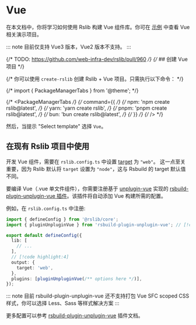 # Vue

在本文档中，你将学习如何使用 Rslib 构建 Vue 组件库。你可在 [示例](https://github.com/web-infra-dev/rslib/tree/main/examples) 中查看 Vue 相关演示项目。

::: note
目前仅支持 Vue3 版本，Vue2 版本不支持。
:::

{/* TODO: https://github.com/web-infra-dev/rslib/pull/960 */}
{/* ## 创建 Vue 项目 */}

{/* 你可以使用 `create-rslib` 创建 Rslib + Vue 项目。只需执行以下命令： */}

{/* import { PackageManagerTabs } from '@theme'; */}

{/* <PackageManagerTabs */}
{/* command={{ */}
{/* npm: 'npm create rslib@latest', */}
{/* yarn: 'yarn create rslib', */}
{/* pnpm: 'pnpm create rslib@latest', */}
{/* bun: 'bun create rslib@latest', */}
{/* }} */}
{/* /> */}

然后，当提示 "Select template" 选择 `Vue`。

## 在现有 Rslib 项目中使用

开发 Vue 组件，需要在 `rslib.config.ts` 中设置 [target](/config/rsbuild/output#outputtarget) 为 `"web"`。 这一点至关重要，因为 Rslib 默认将 `target` 设置为 `"node"`，这与 Rsbuild 的 target 默认值不同。

要编译 Vue（.vue 单文件组件），你需要注册基于 [unplugin-vue](https://github.com/unplugin/unplugin-vue) 实现的 [rsbuild-plugin-unplugin-vue 插件](https://github.com/rspack-contrib/rsbuild-plugin-unplugin-vue)。该插件将自动添加 Vue 构建所需的配置。

例如，在 `rslib.config.ts` 中注册:

```ts title="rslib.config.ts"
import { defineConfig } from '@rslib/core';
import { pluginUnpluginVue } from 'rsbuild-plugin-unplugin-vue'; // [!code highlight]

export default defineConfig({
  lib: [
    // ...
  ],
  // [!code highlight:4]
  output: {
    target: 'web',
  },
  plugins: [pluginUnpluginVue(/** options here */)],
});
```

::: note
目前 rsbuild-plugin-unplugin-vue 还不支持打包 Vue SFC scoped CSS 样式，你可以选择 Less、Sass 等样式解决方案
:::

更多配置可以参考 [rsbuild-plugin-unplugin-vue](https://github.com/rspack-contrib/rsbuild-plugin-unplugin-vue) 插件文档。
